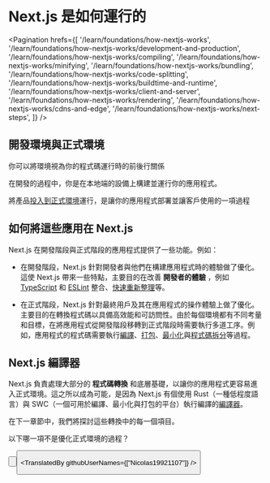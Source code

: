 
# Next.js 是如何運行的

<Pagination
  hrefs={[
    '/learn/foundations/how-nextjs-works',
    '/learn/foundations/how-nextjs-works/development-and-production',
    '/learn/foundations/how-nextjs-works/compiling',
    '/learn/foundations/how-nextjs-works/minifying',
    '/learn/foundations/how-nextjs-works/bundling',
    '/learn/foundations/how-nextjs-works/code-splitting',
    '/learn/foundations/how-nextjs-works/buildtime-and-runtime',
    '/learn/foundations/how-nextjs-works/client-and-server',
    '/learn/foundations/how-nextjs-works/rendering',
    '/learn/foundations/how-nextjs-works/cdns-and-edge',
    '/learn/foundations/how-nextjs-works/next-steps',
  ]}
/>

## 開發環境與正式環境

你可以將環境視為你的程式碼運行時的前後行關係

在開發的過程中，你是在本地端的設備上構建並運行你的應用程式。

將產品[投入到正式環境](/docs/going-to-production)運行，是讓你的應用程式部署並讓客戶使用的一項過程


## 如何將這些應用在 Next.js

Next.js 在開發階段與正式階段的應用程式提供了一些功能。例如：

  - 在開發階段，Next.js 針對開發者與他們在構建應用程式時的體驗做了優化。這使 Next.js 帶來一些特點，主要目的在改善 **開發者的體驗** ，例如 [TypeScript](/docs/basic-features/typescript) 和 [ESLint](/docs/basic-features/eslint) 整合、[快速重新整理](/docs/basic-features/fast-refresh)等。

  - 在正式階段，Next.js 針對最終用戶及其在應用程式的操作體驗上做了優化。主要目的在轉換程式碼以具備高效能和可訪問性。由於每個環境都有不同考量和目標，在將應用程式從開發階段移轉到正式階段時需要執行多道工序。例如，應用程式的程式碼需要執行[編譯](/learn/foundations/how-nextjs-works/compiling)、[打包](/learn/foundations/how-nextjs-works/bundling)、[最小化](/learn/foundations/how-nextjs-works/minifying)與[程式碼拆分](/learn/foundations/how-nextjs-works/code-splitting)等過程。


## Next.js 編譯器

Next.js 負責處理大部分的 **程式碼轉換** 和底層基礎，以讓你的應用程式更容易進入正式環境。這之所以成為可能，是因為 Next.js 有個使用 Rust（一種低程度語言）與 SWC（一個可用於編譯、最小化與打包的平台）執行編譯的[編譯器](/docs/advanced-features/compiler)。

在下一章節中，我們將探討這些轉換中的每一個項目。

<Quiz>
    <QuizHeading type={QuizType.quickReview}>
        以下哪一項不是優化正式環境的過程？
    </QuizHeading>
    <QuizOptionGroup>
        <QuizOption text="編譯" />
        <QuizOption text="打包"/>
        <QuizOption text="路由" isCorrect/>
        <QuizOption text="最小化"/>
    </QuizOptionGroup>
</Quiz>


<Button
  content="← 返回上一頁"
  url="/learn/foundations/how-nextjs-works"
  basicStyle="text-white bg-[#0070f3]"
  hoverStyle="hover:opacity-90"
/>

<Button
  content="前往下一頁 →"
  url="/learn/foundations/how-nextjs-works/compiling"
  basicStyle="text-white bg-[#0070f3]"
  hoverStyle="hover:opacity-90"
/>

<TranslatedBy githubUserNames={["Nicolas19921107"]} />
